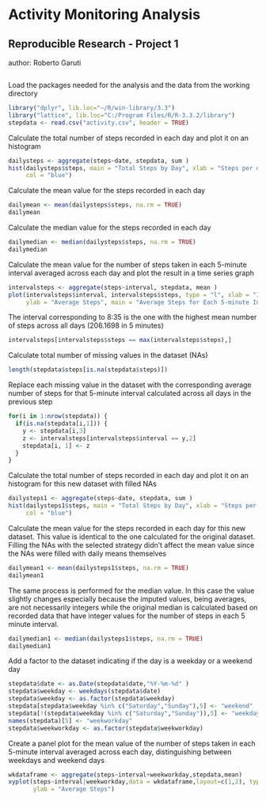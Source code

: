 # Activity Monitoring Analysis
## Reproducible Research - Project 1
author: Roberto Garuti

```{r setoption, echo=TRUE}
```
Load the packages needed for the analysis and the data from the working directory
```{r load, message=FALSE}
library("dplyr", lib.loc="~/R/win-library/3.3")
library("lattice", lib.loc="C:/Program Files/R/R-3.3.2/library")
stepdata <- read.csv("activity.csv", header = TRUE)
```
Calculate the total number of steps recorded in each day and plot it on an histogram
```{r dailysteps}
dailysteps <- aggregate(steps~date, stepdata, sum )
hist(dailysteps$steps, main = "Total Steps by Day", xlab = "Steps per day", breaks = 10, 
     col = "blue")
```

Calculate the mean value for the steps recorded in each day
```{r dailymean}
dailymean <- mean(dailysteps$steps, na.rm = TRUE)
dailymean
```
Calculate the median value for the steps recorded in each day
```{r dailymedian}
dailymedian <- median(dailysteps$steps, na.rm = TRUE)
dailymedian
```
Calculate the mean value for the number of steps taken in each 5-minute interval 
averaged across each day and plot the result in a time series graph
```{r 5minavgsteps}
intervalsteps <- aggregate(steps~interval, stepdata, mean )
plot(intervalsteps$interval, intervalsteps$steps, type = "l", xlab = "Interval", 
     ylab = "Average Steps", main = "Average Steps for Each 5-minute Interval")
```

The interval corresponding to 8:35 is the one with the highest mean number of 
steps across all days (206.1698 in 5 minutes)
```{r max5minavg}
intervalsteps[intervalsteps$steps == max(intervalsteps$steps),]
```
Calculate total number of missing values in the dataset (NAs)
```{r NAstot}
length(stepdata$steps[is.na(stepdata$steps)])
```
Replace each missing value in the dataset with the corresponding average number of 
steps for that 5-minute interval calculated across all days in the previous step
```{r replaceNAs}
for(i in 1:nrow(stepdata)) {
  if(is.na(stepdata[i,1])) {
    y <- stepdata[i,3]
    z <- intervalsteps[intervalsteps$interval == y,2]
    stepdata[i, 1] <- z
  }
}
```
Calculate the total number of steps recorded in each day and plot it on an histogram
for this new dataset with filled NAs
```{r r dailystepsnoNAs}
dailysteps1 <- aggregate(steps~date, stepdata, sum )
hist(dailysteps1$steps, main = "Total Steps by Day", xlab = "Steps per day", breaks = 10, 
     col = "blue")
```

Calculate the mean value for the steps recorded in each day for this new dataset.
This value is identical to the one calculated for the original dataset. Filling the NAs
with the selected strategy didn't affect the mean value since the NAs were filled with
daily means themselves
```{r dailymeannoNAs}
dailymean1 <- mean(dailysteps1$steps, na.rm = TRUE)
dailymean1
```
The same process is performed for the median value. In this case the value slightly
changes especially because the imputed values, being averages, are not necessarily
integers while the original median is calculated based on recorded data that have
integer values for the number of steps in each 5 minute interval.
```{r dailymediannoNAs}
dailymedian1 <- median(dailysteps1$steps, na.rm = TRUE)
dailymedian1
```
Add a factor to the dataset indicating if the day is a weekday or a weekend day
```{r weekdayfactor}
stepdata$date <- as.Date(stepdata$date,"%Y-%m-%d" )
stepdata$weekday <- weekdays(stepdata$date)
stepdata$weekday <- as.factor(stepdata$weekday)
stepdata[stepdata$weekday %in% c("Saturday","Sunday"),5] <- "weekend"
stepdata[!(stepdata$weekday %in% c("Saturday","Sunday")),5] <- "weekday"
names(stepdata)[5] <- "weekworkday"
stepdata$weekworkday <- as.factor(stepdata$weekworkday)
```
Create a panel plot for the mean value of the number of steps taken in each 5-minute interval averaged across each day, distinguishing between weekdays and weekend days
```{r weekdayplot}
wkdataframe <- aggregate(steps~interval+weekworkday,stepdata,mean)
xyplot(steps~interval|weekworkday,data = wkdataframe,layout=c(1,2), type="l",
       ylab = "Average Steps")
```